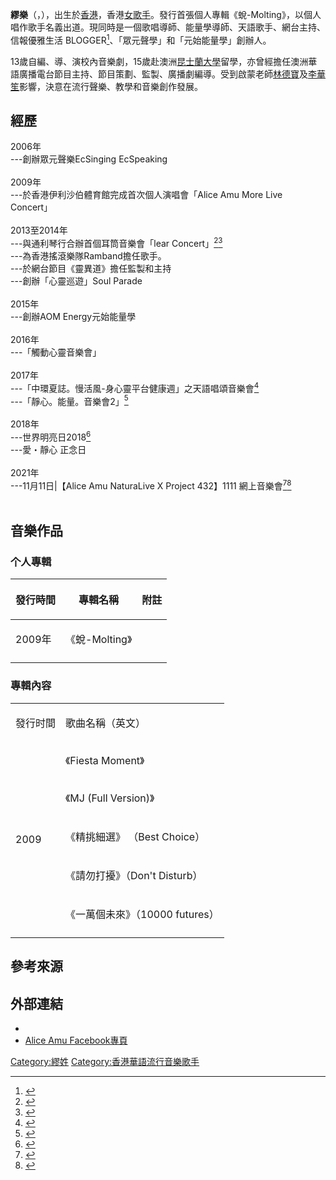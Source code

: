 {{藝人
| 姓名 = 繆樂
| 圖片 = 
| 圖片尺寸 = 
| 圖片簡介 = 
| 類型 = 女歌手
| 羅馬拼音 = Mao Lok
| 英文名 = Alice Amu
| 暱稱 = 
| 别名 = 
| 國籍 = 
| 民族 =
| 籍貫 = 
| 出生名 = 
| 出生日期 =
| 出生地點 = {{HKG}}
| 職業 = [[唱作歌手|唱作歌手]]、歌唱導師、能量學導師
| 語言 = [[普通話|普通話]]、[[粵語|粵語]]、[[英語|英語]]
| 教育程度 = [[大學|大學]]
| 母校 = [[昆士蘭大學|昆士蘭大學]]
| 音樂類型 = [[天語|天語]]、[[流行音樂|流行音樂]]
| 出道日期 = {{start date and age|2009|8|12}}
| 出道作品 = 《一萬個未來》
| 代表作品 = {{plainlist|
* '''音樂'''：{{ubl|《一萬個未來》}}
}}
| 活躍年代 = 2006年至今
| 唱片公司 = 
| 經紀公司 = 
| 相關團體 = 
| IMDb = 
| module = 
}}
'''繆樂'''（{{lang-en|Alice Amu}}，{{bd|年|2月4日|catIdx=M繆|}}），出生於[[香港|香港]]，香港[[女歌手|女歌手]]。發行首張個人專輯《蛻-Molting》，以個人唱作歌手名義出道。現同時是一個歌唱導師、能量學導師、天語歌手、網台主持、信報優雅生活 BLOGGER<ref>{{Cite Web|url=http://lj.hkej.com/author/view/id/14156|title=BLOG /Alice Amu 繆樂|accessdate=2020-07-28|date=2020-07-28|work=信報}}</ref>、「眾元聲學」和「元始能量學」創辦人。

13歲自編、導、演校內音樂劇，15歲赴澳洲[[昆士蘭大學|昆士蘭大學]]留學，亦曾經擔任澳洲華語廣播電台節目主持、節目策劃、監製、廣播劇編導。受到啟蒙老師[[林德寶|林德寶]]及[[李華笙|李華笙]]影響，決意在流行聲樂、教學和音樂創作發展。

==經歷==
2006年<br>
---創辦眾元聲樂EcSinging EcSpeaking<br>
<br>
2009年<br>
---於香港伊利沙伯體育館完成首次個人演唱會「Alice Amu More Live Concert」<br>
<br>
2013至2014年<br>
---與通利琴行合辦首個耳筒音樂會「lear Concert」<ref>{{Cite Web|url=https://orientaldaily.on.cc/cnt/entertainment/20130906/mobile/odn-20130906-0906_00282_083.html|title=Alice Amu首辦耳機音樂會|accessdate=2013-09-06|date=2013-09-06|work=東方日報}}</ref><ref>{{Cite Web|url=https://hk.news.yahoo.com/video/alice-amu%E9%A6%96%E8%BE%A8%E8%80%B3%E6%A9%9F%E9%9F%B3%E6%A8%82%E6%9C%83-160000167.html?guccounter=1|title=Alice Amu首辨耳機音樂會
|accessdate=2013-11-13|date=2013-11-13|work=雅虎新聞}}</ref><br>
---為香港搖滾樂隊Ramband擔任歌手。<br>
---於網台節目《靈異道》擔任監製和主持<br>
---創辦「心靈巡遊」Soul Parade<br>
<br>
2015年<br>
---創辦AOM Energy元始能量學<br>
<br>
2016年<br>
---「觸動心靈音樂會」<br>
<br>
2017年<br>
---「中環夏誌。慢活風-身心靈平台健康週」之天語唱頌音樂會<ref>{{Cite Web|url=https://www.summerfest-centralharbourfront.hk/sports-and-music-therapy|title=運動與音樂治療@中環夏誌·慢活風
|accessdate=2017-08-15|date=2017-08-15|work=中環夏誌}}</ref><br>
---「靜心。能量。音樂會2」<ref>{{Cite Web|url=https://hk.news.yahoo.com/%E5%A4%A9%E7%84%B6%E8%83%BD%E9%87%8F-223000071.html
|title=天然能量|accessdate=2017-09-21|date=2017-09-21|work=雅虎新聞}}</ref><br>
<br>
2018年<br>
---世界明亮日2018<ref>{{Cite Web|url=https://www.facebook.com/watch/?v=224948901409150|title=「世界明亮日：愛．擁抱世界」精彩回顧
|accessdate=2018-02-27|date=2018-02-27|work=Facebook}}</ref><br>
---愛・靜心 正念日<br>
<br>
2021年<br>
---11月11日|【Alice Amu NaturaLive X Project 432】1111 網上音樂會<ref>{{Cite Web|url=https://www.youtube.com/channel/UCUDE-ChJBPd3LJ1Vkeh06mA|title=自然作樂 Naturalive
|accessdate=2021-11-11|date=2021-11-11|work=Youtube}}</ref><ref>{{Cite Web|url=https://www.facebook.com/Naturalive.tv|title=【Alice Amu NaturaLive X Project 432】 網上音樂會
|accessdate=2021-11-11|date=2021-11-11|work=Facebook}}</ref><br>
<br>

==音樂作品==
===个人專輯===
{| class="wikitable" 
!發行時間!!專輯名稱!!附註
|-
|2009年
|《蛻-Molting》 
|
|-
|}

=== 專輯內容 ===
{|class="wikitable"style=text-align:center;font-size:97%
|-style=background:pink;font-weight:bold
|發行时間 || 歌曲名稱（英文） 
|-
| rowspan="8"|2009
|《Fiesta Moment》
|-
|《MJ (Full Version)》
|-
| 《精挑細選》 （Best Choice）
|-
|《請勿打擾》（Don't Disturb）
|-
| 《一萬個未來》（10000 futures）
|-
|}

== 參考來源 ==
{{reflist}}
== 外部連結 ==
{{commonscat}}
* {{Instagram|aliceamu}}
* [http://www.facebook.com/aliceamu Alice Amu Facebook專頁]

[[Category:繆姓|Category:繆姓]]
[[Category:香港華語流行音樂歌手|Category:香港華語流行音樂歌手]]